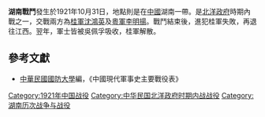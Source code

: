 {{vfd|idvivd|date=2022/06/26}}
{{Infobox Military Conflict|
campaign=|
image=|
caption=|
conflict=湖南戰鬥|
date=1921年10月31日|
place=[[中國|中國]]湖南 |
result=桂軍失敗，再退往江西，翌年，軍士皆被[[吳佩孚|吳佩孚]]吸收，桂軍解散。|
combatant1=桂軍|
combatant2=粵軍、贛軍| 
commander1=[[沈鴻英|沈鴻英]]|
commander2=[[李明揚|李明揚]]、[[賴世|賴世]]|
strength1=|
strength2=|
casualties1=|
casualties2=|
}}
'''湖南戰鬥'''發生於1921年10月31日，地點則是在[[中國|中國]]湖南一帶。是[[北洋政府|北洋政府]]時期內戰之一，交戰兩方為[[桂軍|桂軍]][[沈鴻英|沈鴻英]]及[[粵軍|粵軍]][[李明揚|李明揚]]。戰鬥結束後，進犯桂軍失敗，再退往江西。翌年，軍士皆被吳佩孚吸收，桂軍解散。
==參考文獻==
*[[中華民國|中華民國]][[國防大學_(臺灣)|國防大學]]編，《中國現代軍事史主要戰役表》

[[Category:1921年中国战役|Category:1921年中国战役]]
[[Category:中华民国北洋政府时期内战战役|Category:中华民国北洋政府时期内战战役]]
[[Category:湖南历次战争与战役|Category:湖南历次战争与战役]]
